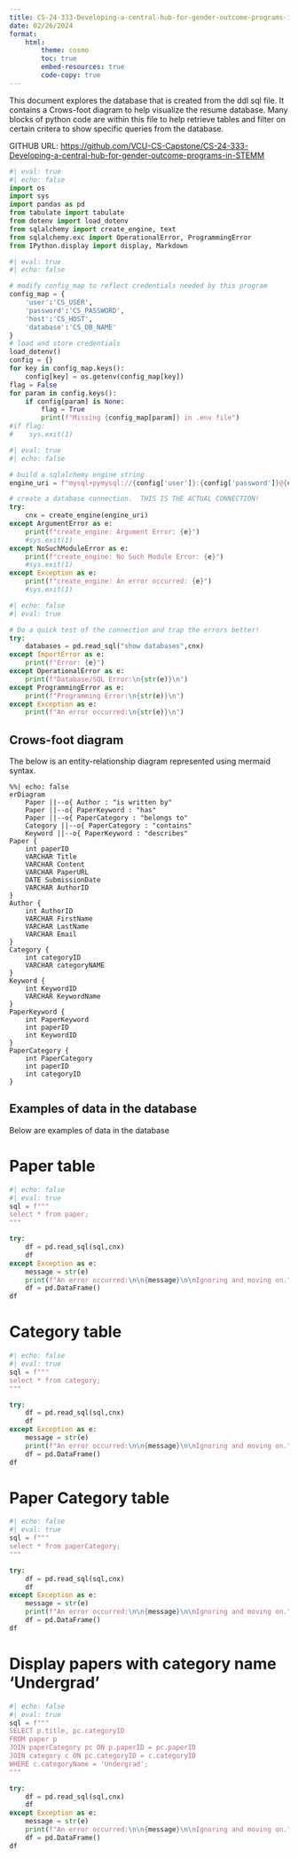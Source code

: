 ```yaml
---
title: CS-24-333-Developing-a-central-hub-for-gender-outcome-programs-in-STEMM
date: 02/26/2024
format:
    html:
        theme: cosmo
        toc: true
        embed-resources: true
        code-copy: true
---
```


This document explores the database that is created from the ddl sql file. It contains a Crows-foot diagram to help visualize the resume database. Many blocks of python code are within this file to help retrieve tables and filter on certain critera to show specific queries from the database. 

GITHUB URL:  <https://github.com/VCU-CS-Capstone/CS-24-333-Developing-a-central-hub-for-gender-outcome-programs-in-STEMM>

```python
#| eval: true
#| echo: false
import os
import sys
import pandas as pd
from tabulate import tabulate
from dotenv import load_dotenv
from sqlalchemy import create_engine, text
from sqlalchemy.exc import OperationalError, ProgrammingError
from IPython.display import display, Markdown
```
```python
#| eval: true
#| echo: false

# modify config_map to reflect credentials needed by this program
config_map = {
    'user':'CS_USER',
    'password':'CS_PASSWORD',
    'host':'CS_HOST',
    'database':'CS_DB_NAME'
}
# load and store credentials
load_dotenv()
config = {}
for key in config_map.keys():
    config[key] = os.getenv(config_map[key])
flag = False
for param in config.keys():
    if config[param] is None:
        flag = True
        print(f"Missing {config_map[param]} in .env file")
#if flag:
#    sys.exit(1)
```
```python
#| eval: true
#| echo: false

# build a sqlalchemy engine string
engine_uri = f"mysql+pymysql://{config['user']}:{config['password']}@{config['host']}/{config['database']}"

# create a database connection.  THIS IS THE ACTUAL CONNECTION!
try:
    cnx = create_engine(engine_uri)
except ArgumentError as e:
    print(f"create_engine: Argument Error: {e}")
    #sys.exit(1)
except NoSuchModuleError as e:
    print(f"create_engine: No Such Module Error: {e}")
    #sys.exit(1)
except Exception as e:
    print(f"create_engine: An error occurred: {e}")
    #sys.exit(1)
```
```python
#| echo: false
#| eval: true

# Do a quick test of the connection and trap the errors better!
try:
    databases = pd.read_sql("show databases",cnx)
except ImportError as e:
    print(f"Error: {e}")
except OperationalError as e:
    print(f"Database/SQL Error:\n{str(e)}\n")
except ProgrammingError as e:
    print(f"Programming Error:\n{str(e)}\n")
except Exception as e:
    print(f"An error occurred:\n{str(e)}\n")

```


## Crows-foot diagram

The below is an entity-relationship diagram represented using mermaid syntax.

```mermaid
%%| echo: false
erDiagram
    Paper ||--o{ Author : "is written by"
    Paper ||--o{ PaperKeyword : "has"
    Paper ||--o{ PaperCategory : "belongs to"
    Category ||--o{ PaperCategory : "contains"
    Keyword ||--o{ PaperKeyword : "describes"
Paper {
    int paperID
    VARCHAR Title
    VARCHAR Content
    VARCHAR PaperURL
    DATE SubmissionDate
    VARCHAR AuthorID
}
Author {
    int AuthorID
    VARCHAR FirstName
    VARCHAR LastName
    VARCHAR Email
}
Category {
    int categoryID
    VARCHAR categoryNAME
}
Keyword {
    int KeywordID
    VARCHAR KeywordName
}
PaperKeyword {
    int PaperKeyword
    int paperID
    int KeywordID
}
PaperCategory {
    int PaperCategory
    int paperID
    int categoryID
}

```

## Examples of data in the database
Below are examples of data in the database

# Paper table
```python
#| echo: false
#| eval: true
sql = f"""
select * from paper;
"""

try:
    df = pd.read_sql(sql,cnx)
    df
except Exception as e:
    message = str(e)
    print(f"An error occurred:\n\n{message}\n\nIgnoring and moving on.")
    df = pd.DataFrame()
df
```


# Category table
```python
#| echo: false
#| eval: true
sql = f"""
select * from category;
"""

try:
    df = pd.read_sql(sql,cnx)
    df
except Exception as e:
    message = str(e)
    print(f"An error occurred:\n\n{message}\n\nIgnoring and moving on.")
    df = pd.DataFrame()
df
```

# Paper Category table
```python
#| echo: false
#| eval: true
sql = f"""
select * from paperCategory;
"""

try:
    df = pd.read_sql(sql,cnx)
    df
except Exception as e:
    message = str(e)
    print(f"An error occurred:\n\n{message}\n\nIgnoring and moving on.")
    df = pd.DataFrame()
df
```

# Display papers with category name 'Undergrad'

```python
#| echo: false
#| eval: true
sql = f"""
SELECT p.title, pc.categoryID
FROM paper p
JOIN paperCategory pc ON p.paperID = pc.paperID
JOIN category c ON pc.categoryID = c.categoryID
WHERE c.categoryName = 'Undergrad';
"""

try:
    df = pd.read_sql(sql,cnx)
    df
except Exception as e:
    message = str(e)
    print(f"An error occurred:\n\n{message}\n\nIgnoring and moving on.")
    df = pd.DataFrame()
df
```
